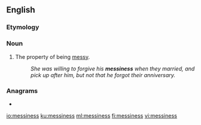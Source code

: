 ==English==

===Etymology===
{{suffix|en|messy|ness}}

===Noun===
{{en-noun|~|es}}

# The property of being [[messy]].
#: ''She was willing to forgive his '''messiness''' when they married, and pick up after him, but not that he forgot their anniversary.''

===Anagrams===
* {{l|en|missenses}}

[[io:messiness]]
[[ku:messiness]]
[[ml:messiness]]
[[fi:messiness]]
[[vi:messiness]]